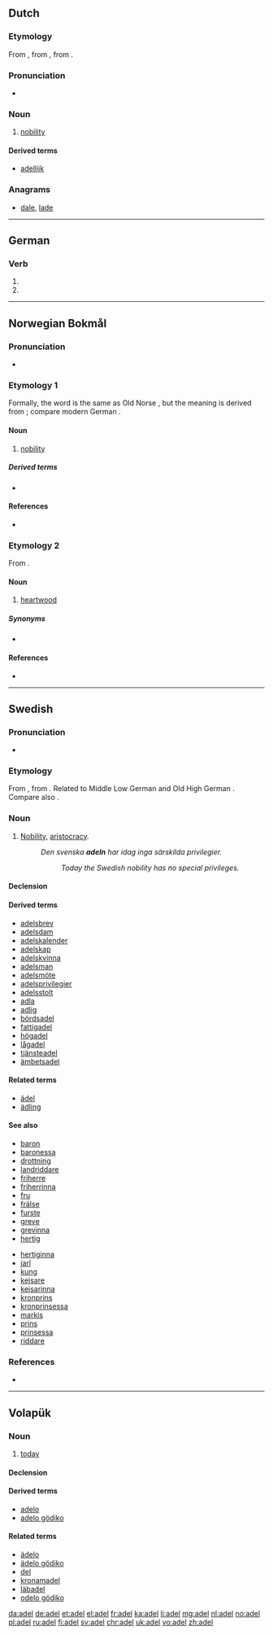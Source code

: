 {{also|Adel|ädel}}
==Dutch==

===Etymology===
From {{inh|nl|dum|adel}}, from {{inh|nl|odt|*athal}}, from {{etyl|gem-pro|nl}} {{m|gem-pro|*aþalą}}.

===Pronunciation===
* {{audio|Nl-adel.ogg|audio|lang=nl}}

===Noun===
{{nl-noun|m|-|-}}

# [[nobility]]

====Derived terms====
* [[adellijk]]

===Anagrams===
* [[dale#Dutch|dale]], [[lade#Dutch|lade]]

----

==German==

===Verb===
{{head|de|verb form}}

# {{de-verb form of|adeln|1|s|g}}
# {{de-verb form of|adeln|i|s}}

----

==Norwegian Bokmål==

===Pronunciation===
* {{IPA|/ˈɑ̀ːdel/|lang=nb}}

===Etymology 1===
Formally, the word is the same as Old Norse {{term|aðal|lang=non}}, but the meaning is derived from {{etyl|gml|nb}} {{term|adel|lang=gml}}; compare modern German {{term|Adel|lang=de}}.

====Noun====
{{head|nb|noun|g=m|definite singular|adelen|uncountable}}

# [[nobility]]

=====Derived terms=====
* {{l|nb|adelsmann}}

====References====
* {{R:Falk&Torp}}

===Etymology 2===
From {{etyl|non|nb}} {{term|aðal||lang=non}}.

====Noun====
{{head|nb|noun|g=m}}

# {{context|dialectal|lang=nb}} [[heartwood]]

=====Synonyms=====
* {{l|nb|kjerneved}}

====References====
* {{R:Aasen1850}}

----

==Swedish==

===Pronunciation===
* {{IPA|/ˈɑːdel/|lang=sv}}

===Etymology===
From {{etyl|gmq-osw|sv}} {{term|lang=gmq-osw|adhel}}, from {{etyl|non|sv}} {{term|aðall|lang=non}}. Related to Middle Low German {{term|adel||noble descent; nobility|lang=gml}} and Old High German {{term|adal||noble; nobility|lang=gmh}}. Compare also {{term|aðal||nobility|lang=is}}.

===Noun===
{{sv-noun|c|-}}

# [[nobility|Nobility]], [[aristocracy]].
#: ''Den svenska '''adeln''' har idag inga särskilda privilegier.''
#:: ''Today the Swedish nobility has no special privileges.''

====Declension====
{{sv-noun-unc-irreg-c}}

====Derived terms====
* [[adelsbrev]]
* [[adelsdam]]
* [[adelskalender]]
* [[adelskap]]
* [[adelskvinna]]
* [[adelsman]]
* [[adelsmöte]]
* [[adelsprivilegier]]
* [[adelsstolt]]
* [[adla]]
* [[adlig]]
* [[bördsadel]]
* [[fattigadel]]
* [[högadel]]
* [[lågadel]]
* [[tjänsteadel]]
* [[ämbetsadel]]

====Related terms====
* [[ädel]]
* [[ädling]]

====See also====
{{top2}}
* [[baron]] {{g|m}}
* [[baronessa]] {{g|f}}
* [[drottning]] {{g|f}}
* [[landriddare]] {{g|m}}
* [[friherre]] {{g|m}}
* [[friherrinna]] {{g|f}}
* [[fru]] {{g|f}}
* [[frälse]]
* [[furste]] {{g|m}}
* [[greve]] {{g|m}}
* [[grevinna]] {{g|f}}
* [[hertig]] {{g|m}}
{{mid2}}
* [[hertiginna]] {{g|f}}
* [[jarl]] {{g|m}}
* [[kung]] {{g|m}}
* [[kejsare]] {{g|m}}
* [[kejsarinna]] {{g|f}}
* [[kronprins]] {{g|m}}
* [[kronprinsessa]] {{g|f}}
* [[markis]] {{g|m}}
* [[prins]] {{g|m}}
* [[prinsessa]] {{g|f}}
* [[riddare]] {{g|m}}
{{bottom}}

===References===
* {{R:runeberg.org|saol|8|0010.html adel}}

----

==Volapük==

===Noun===
{{vo-noun}}

# [[today]]

====Declension====
{{vo-decl-noun}}

====Derived terms====
* [[adelo]]
* [[adelo gödiko]]

====Related terms====
* [[ädelo]]
* [[ädelo gödiko]]
* [[del]]
* [[kronamadel]]
* [[läbadel]]
* [[odelo gödiko]]

[[da:adel]]
[[de:adel]]
[[et:adel]]
[[el:adel]]
[[fr:adel]]
[[ka:adel]]
[[li:adel]]
[[mg:adel]]
[[nl:adel]]
[[no:adel]]
[[pl:adel]]
[[ru:adel]]
[[fi:adel]]
[[sv:adel]]
[[chr:adel]]
[[uk:adel]]
[[vo:adel]]
[[zh:adel]]